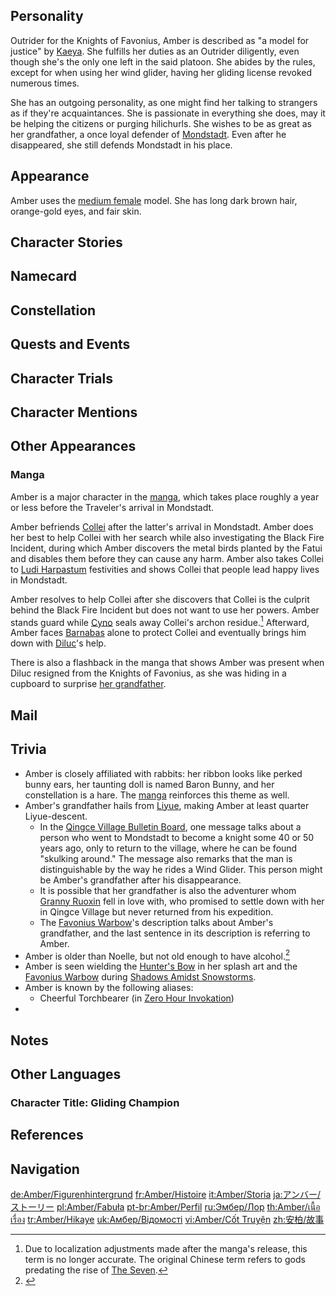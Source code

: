 {{CharacterTabs}}
{{Quote|A perky, straightforward girl, who is also the only Outrider of the Knights of Favonius. Her amazing mastery of the glider has made her a three-time winner of the Gliding Championship in Mondstadt. As a rising star within the Knights of Favonius, Amber is always ready for any challenging tasks.|Description from the Official Website<ref>Official ''Genshin Impact'' Website: [https://genshin.hoyoverse.com/en/character/mondstadt?char=1 Amber]</ref>}}

==Personality==
{{Quote|Always energetic and full of life, Amber's the best &mdash; albeit only &mdash; Outrider of the Knights of Favonius.|In-game character attributes and profile page text}}
Outrider for the Knights of Favonius, Amber is described as "a model for justice" by [[Kaeya]]. She fulfills her duties as an Outrider diligently, even though she's the only one left in the said platoon. She abides by the rules, except for when using her wind glider, having her gliding license revoked numerous times.

She has an outgoing personality, as one might find her talking to strangers as if they're acquaintances. She is passionate in everything she does, may it be helping the citizens or purging hilichurls. She wishes to be as great as her grandfather, a once loyal defender of [[Mondstadt]]. Even after he disappeared, she still defends Mondstadt in his place.

==Appearance==
{{See Also|5-Star Outrider|100% Outrider}}
<!-- Keep appearance section short and concise. Limit to 3-4 sentences. Outfits should be described on the outfit pages. -->
Amber uses the [[:Category:Medium Female Characters|medium female]] model. She has long dark brown hair, orange-gold eyes, and fair skin.

==Character Stories==
{{Character Story
|title1        = Character Details
|text1         = <p>Amber is an Outrider of the [[Knights of Favonius]]. In an age where Outriders are becoming obsolete, she continues on with her responsibilities.</p><!--
              --><p>It takes a newcomer only a few days to feel right at home with this passionate girl.</p><!--
              --><p>Whether it's before the [[Good Hunter]]'s signboard, the banks of [[Cider Lake]], or the tree tops at [[Windrise]], one can find traces of this vigilant Outrider in red anywhere.</p><!--
              --><p>Once spotted by her, no suspicious individual can ever escape her interrogation.</p>
|mention1      = 

|title2        = Character Story 1
|friendship2   = 2
|text2         = <p>From a young age, Amber has always had boundless energy and a positive outlook on life.</p><!--
              --><p>Each day, she burns with a fiery enthusiasm that sees her go about her life like a whirlwind, smashing through any obstacle that stands in her way.</p><!--
              --><p>At times, however, her excessive energy can make her quite the troublemaker.</p><!--
              --><p>Needless to say, she was quite a handful when she was young. Her infamous deeds include accidentally dropping a bird's nest on [[Amber's Grandfather|her grandpa]]'s head while trying to steal the eggs from it and setting a [[Dendro Slime]]'s leaves on fire, causing it to scurry about like a wild animal. These minor offenses gained her some notoriety among hunters' camps.</p><!--
              --><p>Somehow, Amber was always able to escape the scene of the crime whenever she caused an incident, and not even a veteran Outrider could catch up with her. Invariably, it was Amber's grandpa who ended up on damage control duty each time his granddaughter's misbehavior caused yet another incident.</p><!--
              --><p>To Amber, her grandpa's silent, unconditional love was like a warm breeze that wrapped around her like a blanket. She knew that it was because of this love that he accepted her and took responsibility for her deeds, and she embraced it silently.</p><!--
              --><p>But it was only on the day that her grandpa resigned from the Knights of Favonius that she finally understood the full extent of the responsibility he had borne all those years.</p>
|mention2      = Amber's Grandfather

|title3        = Character Story 2
|friendship3   = 3
|text3         = <p>Amber's grandpa was once the leader of a mercenary group. He came from [[Liyue Harbor]] and was tasked with protecting merchant caravans as they traversed [[Teyvat]]. One day, on a routine escort job, the caravan fell prey to a savage monster attack. He was the only survivor, saved by a doctor from the Knights of Favonius.</p><!--
              --><p>Too ashamed to return home and anxious to repay the debt, Amber's grandpa joined the Knights of Favonius.</p><!--
              --><p>Before long, he single-handedly founded the Outriders, trained each one of them personally, and began leading them on missions.</p><!--
              --><p>It also wasn't long before he found love in the foreign land of [[Mondstadt]] and started a family.</p><!--
              --><p>Years later, Amber was born into that family. During the day, she would crouch by the window and secretly watch him training the Outriders. At night, she would sneak into the yard and practice the moves he had taught that day.</p><!--
              --><p>Amber's grandpa was touched by her enthusiasm, and decided to teach her everything he knew.</p><!--
              --><p>"When Mondstadt accepted me, it became my homeland. Then, I decided to watch over this new home of mine. Maybe one day, you will inherit this responsibility... Hah, but then, who knows what the future holds?"</p><!--
              --><p>As the coarse skin of her grandpa's palm rubbed against her head, a bewildered but earnest Amber nodded energetically in response.</p>
|mention3      = Amber's Grandfather

|title4        = Character Story 3
|friendship4   = 4
|text4         = <p>Something happened one day four years ago that profoundly changed Amber.</p><!--
              --><p>That day, her grandpa left his coat of arms and sword in his office and simply disappeared, leaving no note and telling no one he was leaving.</p><!--
              --><p>He had been the beating heart and the backbone of the Outrider division, and without his leadership they rapidly became undisciplined and lost their edge.</p><!--
              --><p>A few failed operations later, the Outrider division was facing obsoletion. In the end, it was preserved as a part of the Knights' organization, but in name only. Experienced members either transferred to another detachment or resigned, and so few outriders stayed that they simply did not have enough people to fulfill their daily patrol duties.</p><!--
              --><p>On top of this, rumors that Amber's grandpa had defected made recovery even more difficult for the struggling Outrider division.</p><!--
              --><p>Amber personally experienced this entire episode, having just been admitted to the Outriders before it all began. With the decline of her squad, she experienced true loss and disappointment for the first time in her life. No longer her carefree former self, she was filled with a new determination: She was going to grow up and become a true outrider as quickly as possible, no matter what it took.</p><!--
              --><p>She had never made an actual plan before, and lacked the maturity to know where to start. But what she did have was confidence and courage &mdash; and lots of it.</p><!--
              --><p>She wanted to show she had inherited her grandpa's determination, and she wanted to find out where he had gone.</p><!--
              --><p>But more importantly, she wanted to inherit her grandpa's former role and become a loyal protector of her homeland.</p>
|mention4      = Amber's Grandfather

|title5        = Character Story 4
|friendship5   = 5
|text5         = <p>Life in the Knights of Favonius was not easy for Amber in the beginning.</p><!--
              --><p>Being as young as she was and having just lived through the trauma of losing her grandpa, the senior knights made a point of taking special care of her.</p><!--
              --><p>However, for a girl as desperate to excel as she was, being taken care of by others implied that she wasn't yet mature enough to stand on her own two feet.</p><!--
              --><p>Accordingly, she voraciously sought out extra responsibilities and made this as visible as possible to her seniors.</p><!--
              --><p>Finally, during an intense engagement with some monsters, the seniors noticed her bravery and resourcefulness in the heat of battle.</p><!--
              --><p>That was the moment when they realized that their little girl was growing up.</p><!--
              --><p>As she matured, she also became more at ease with herself. Whatever feedback she met with, be it praise, rebuke, silence, or taunting, her response was always the same.</p><!--
              --><p>"For sure, I may still have a way to go before I catch up with my seniors. But one day, I'm gonna be the best Outrider ever!"</p><!--
              --><p>Amber is not prone to too much deliberation, preferring instead to speak her mind, truthfully and frankly, at every occasion.</p><!--
              --><p>She firmly believes that she will not disappoint her grandpa.</p>
|mention5      = Amber's Grandfather

|title6        = Character Story 5
|friendship6   = 6
|text6         = <p>Today, Amber is still the firecracker she always was, burning with endless passion and energy.</p><!--
              --><p>Now that she's all grown up, Amber holds firm to her grandpa's teachings as she spreads her [[Wind Glider]]'s wings and watches over the City of Freedom with the eye of an eagle and the cautious cunning of a bunny rabbit.</p><!--
              --><p>The "Crimson Knight" is known throughout Mondstadt.</p><!--
              --><p>The people are delighted to see the mischievous little girl they remember growing up to be a guardian they can rely on.</p><!--
              --><p>"Never fear, Outrider Amber is here!"</p><!--
              --><p>Her self-confidence is simply unshakable:</p><!--
              --><p>"I am Outrider Amber, the one and only outrider &mdash; which makes me the best one out there!"</p>
|mention6      = Amber's Grandfather

|title7        = Amber's Journal
|friendship7   = 4
|text7         = <p>Amber doesn't make writing a daily diary a habit, only electing to write special or memorable events down in her journal.</p><!--
              --><p>"I finally caught that magical bird! It's called a Rami... something. I don't remember. But I've been chasing it for three days, and I've only been able to sit down for a proper meal today. That magical bird was a really cunning one, burrowing in the thick forest like that. Good thing I didn't give up! Best of all, [[Jean|Master Jean]] gave me special permission to pluck a feather plume from it as my reward. Hehe, I'll wear it at my side every single day!"</p><!--
              --><p>"I'm sure I followed the cookbook to the letter and grilled the meat for six minutes. But while the outside is charred, the inside isn't cooked yet... Did I not control the heat properly? But I really am hungry, so I'll just have to try again tomorrow. One day, I'll make the best steak, and I'll call it... the [[Outrider's Champion Steak!]]"</p><!--
              --><p>"I met [[Traveler|a strange outlander]] today. I was suspicious at first, but as it turns out, this outlander is both reliable and capable. Ugh, come to think of it, what would I do if an enemy that strong showed up? ...I musn't fall behind. I must train harder!"</p>
|mention7      = Jean,Traveler

|title8        = Vision
|friendship8   = 6
|text8         = <p>Amber once believed that if she took on her grandpa's post, she would understand why he left Mondstadt.</p><!--
              --><p>However, even when she officially became an Outrider, she was no closer to unraveling the mystery behind his wordless departure.</p><!--
              --><p>Her grandpa had left nothing for her to find either, indicating that she would have to forge her own path.</p><!--
              --><p>Amber floundered for a while, until she flipped through [[Wind, Courage, and Wings (Book)|an old book of fables]] that she would eventually come to treasure.</p><!--
              --><p>"What you lacked was not wind, but courage. It is courage that has allowed you to become the first flying birds of this world."</p><!--
              --><p>Amber realized that she shouldn't wait for directions from someone else, but that she should be like those courageous birds that spread their wings and flew into the blue skies.</p><!--
              --><p>"There must be something that only I can do. There must be."</p><!--
              --><p>The moment she realized this, a [[Vision]] began to shine brightly at her hip.</p>
|mention8      = Amber's Grandfather
}}

==Namecard==
{{Namecard|Amber: Bunny}}

==Constellation==
{{Constellation Lore|Lepus}}

==Quests and Events==
{{Quests and Events
|Knights of Favonius (Quest) = no dialogue
}}

==Character Trials==
{{Trials by Character}}

==Character Mentions==
{{Character Mentions}}

==Other Appearances==
===Manga===
Amber is a major character in the [[manga]], which takes place roughly a year or less before the Traveler's arrival in Mondstadt.

Amber befriends [[Collei]] after the latter's arrival in Mondstadt. Amber does her best to help Collei with her search while also investigating the Black Fire Incident, during which Amber discovers the metal birds planted by the Fatui and disables them before they can cause any harm. Amber also takes Collei to [[Ludi Harpastum]] festivities and shows Collei that people lead happy lives in Mondstadt.

Amber resolves to help Collei after she discovers that Collei is the culprit behind the Black Fire Incident but does not want to use her powers. Amber stands guard while [[Cyno]] seals away Collei's archon residue.<ref group="Note">Due to localization adjustments made after the manga's release, this term is no longer accurate. The original Chinese term refers to gods predating the rise of [[The Seven]].</ref> Afterward, Amber faces [[Barnabas]] alone to protect Collei and eventually brings him down with [[Diluc]]'s help.

There is also a flashback in the manga that shows Amber was present when Diluc resigned from the Knights of Favonius, as she was hiding in a cupboard to surprise [[Amber's Grandfather|her grandfather]].

==Mail==
{{Mails by Category List|noheader=1}}

==Trivia==
* Amber is closely affiliated with rabbits: her ribbon looks like perked bunny ears, her taunting doll is named Baron Bunny, and her constellation is a hare. The [[manga]] reinforces this theme as well.
* Amber's grandfather hails from [[Liyue]], making Amber at least quarter Liyue-descent.
** In the [[Qingce Village Bulletin Board#I|Qingce Village Bulletin Board]], one message talks about a person who went to Mondstadt to become a knight some 40 or 50 years ago, only to return to the village, where he can be found "skulking around." The message also remarks that the man is distinguishable by the way he rides a Wind Glider. This person might be Amber's grandfather after his disappearance.
** It is possible that her grandfather is also the adventurer whom [[Granny Ruoxin]] fell in love with, who promised to settle down with her in Qingce Village but never returned from his expedition.
** The [[Favonius Warbow]]'s description talks about Amber's grandfather, and the last sentence in its description is referring to Amber.
* Amber is older than Noelle, but not old enough to have alcohol.<ref>{{Ref/Quest|Receiver of Friends From Afar: Part IV}}</ref>
* Amber is seen wielding the [[Hunter's Bow]] in her splash art and the [[Favonius Warbow]] during [[Shadows Amidst Snowstorms]].
* Amber is known by the following aliases:
** Cheerful Torchbearer (in [[Duel! The Summoners' Summit!/Zero Hour Invokation|Zero Hour Invokation]])
* {{Furnishing Mentions|Amber}}

==Notes==
{{Reflist|note=1}}

==Other Languages==
===Character Title: Gliding Champion===
{{Other Languages
|en        = Gliding Champion
|zhs       = 飞行冠军
|zhs_rm    = Fēixíng Guànjūn
|zht       = 飛行冠軍
|zht_rm    = Fēixíng Guànjūn
|zh_tl     = Flying Champion
|ja        = 飛行チャンピオン
|ja_rm     = Hikou Chanpion
|ja_tl     = Flying Champion
|ko        = {{tt|비행|飛行}} 챔피언
|ko_tl     = Flying Champion
|es        = La Campeona de Vuelo
|es_tl     = The Champion of Flight
|fr        = Championne de planage
|fr_tl     = Gliding Champion
|ru        = Чемпион полётов
|ru_tl     = Flight Champion
|th        = แชมป์นักร่อนเวหา
|th_rm     = Chaem Nak Ron Weha
|th_tl     = Sky-Glider Champ
|vi        = Quán Quân Bay Lượn
|vi_tl     = Flying Champion
|de        = Flugmeister
|de_tl     = Flight Master
|id        = Gliding Champion
|pt        = Campeã Voadora
|pt_tl     = Flying Champion
|tr        = Uçuş Şampiyonu
|tr_tl     = Flight Champion
|it        = Campionessa di volo a vela
|it_tl     = Gliding Champion
}}

==References==
{{Reflist}}

==Navigation==
{{Character Navbox|Lore}}

[[de:Amber/Figurenhintergrund]]
[[fr:Amber/Histoire]]
[[it:Amber/Storia]]
[[ja:アンバー/ストーリー]]
[[pl:Amber/Fabuła]]
[[pt-br:Amber/Perfil]]
[[ru:Эмбер/Лор]]
[[th:Amber/เนื้อเรื่อง]]
[[tr:Amber/Hikaye]]
[[uk:Амбер/Відомості]]
[[vi:Amber/Cốt Truyện]]
[[zh:安柏/故事]]